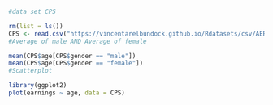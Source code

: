 ```r
#data set CPS 

rm(list = ls())
CPS <- read.csv("https://vincentarelbundock.github.io/Rdatasets/csv/AER/CPSSW9204.csv")
#Average of male AND Average of female

mean(CPS$age[CPS$gender == "male"])
mean(CPS$age[CPS$gender == "female"])
#Scatterplot

library(ggplot2)
plot(earnings ~ age, data = CPS)

```

